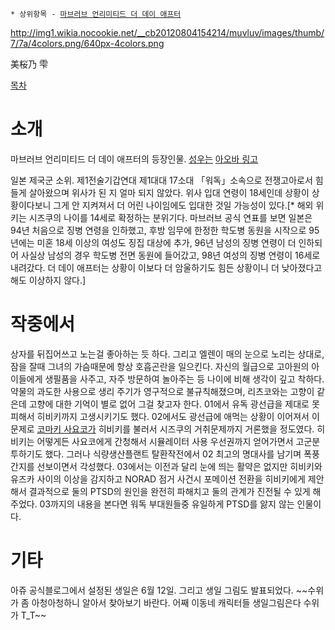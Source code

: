  * 상위항목 - [[마브러브 언리미티드 더 데이 애프터]]

http://img1.wikia.nocookie.net/__cb20120804154214/muvluv/images/thumb/7/7a/4colors.png/640px-4colors.png

美桜乃 雫 

[[목차]]

= 소개 =
마브러브 언리미티드 더 데이 애프터의 등장인물. [[성우]]는 [[아오바 링고]]

일본 제국군 소위. 제1전술기갑연대 제1대대 17소대 「워독」소속으로 전쟁고아로서 힘들게 살아왔으며 위사가 된 지 얼마 되지 않았다. 위사 입대 연령이 18세인데 상황이 상황이다보니 그게 안 지켜져서 더 어린 나이임에도 입대한 것일 가능성이 있다.[* 해외 위키는 시즈쿠의 나이를 14세로 확정하는 분위기다. 마브러브 공식 연표를 보면 일본은 94년 처음으로 징병 연령을 인하했고, 후방 임무에 한정한 학도병 동원을 시작으로 95년에는 미혼 18세 이상의 여성도 징집 대상에 추가, 96년 남성의 징병 연령이 더 인하되어 사실상 남성의 경우 학도병 전면 동원에 들어갔고, 98년 여성의 징병 연령이 16세로 내려갔다. 더 데이 애프터는 상황이 이보다 더 암울하기도 힘든 상황이니 더 낮아졌다고해도 이상하지 않다.] 

= 작중에서 =
상자를 뒤집어쓰고 노는걸 좋아하는 듯 하다. 그리고 엘렌이 매의 눈으로 노리는 상대로, 잠을 잘때 그녀의 가슴때문에 항상 호흡곤란을 일으킨다. 자신의 월급으로 고아원의 아이들에게 생필품을 사주고, 자주 방문하여 놀아주는 등 나이에 비해 생각이 깊고 착하다. 약물의 과도한 사용으로 생리 주기가 영구적으로 불규칙해졌으며, 리츠코와는 고향이 같은데 고향에 대한 기억이 별로 없어 그걸 찾고자 한다. 01에서 유독 광선급을 제대로 못피해서 히비키까지 고생시키기도 했다. 02에서도 광선급에 애먹는 상황이 이어져서 이문제로 [[코마키 사요코]]가 히비키를 불러서 시즈쿠의 거취문제까지 거론했을 정도였다. 히비키는 어떻게든 사요코에게 간청해서 시뮬레이터 사용 우선권까지 얻어가면서 고군분투하기도 했다. 그러나 식량생산플랜트 탈환작전에서 02 최고의 명대사를 남기며 폭풍간지를 선보이면서 각성했다. 03에서는 이전과 달리 눈에 띄는 활약은 없지만 히비키와 유즈카 사이의 이상을 감지하고 NORAD 점거 사건시 포메이션 전환을 히비키에게 제안해서 결과적으로 둘의 PTSD의 원인을 완전히 파해치고 둘의 관계가 진전될 수 있게 해주었다. 03까지의 내용을 본다면 워독 부대원들중 유일하게 PTSD를 앓지 않는 인물이다.

= 기타 =
아쥬 공식블로그에서 설정된 생일은 6월 12일. 그리고 생일 그림도 발표되었다. ~~수위가 좀 아청아청하니 알아서 찾아보기 바란다. 어째 이동네 캐릭터들 생일그림은다 수위가 T_T~~ 
